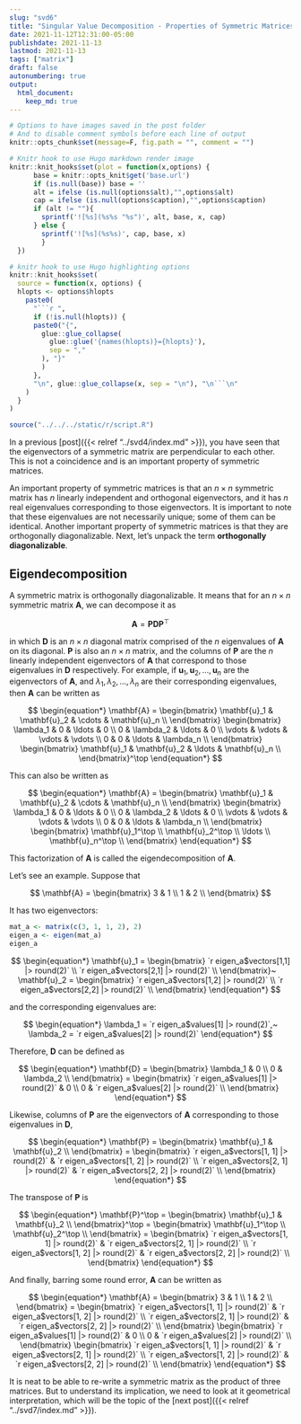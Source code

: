 ```yaml
---
slug: "svd6"
title: "Singular Value Decomposition - Properties of Symmetric Matrices"
date: 2021-11-12T12:31:00-05:00 
publishdate: 2021-11-13
lastmod: 2021-11-13
tags: ["matrix"]
draft: false
autonumbering: true
output:
  html_document:
    keep_md: true
---
```


```r
# Options to have images saved in the post folder
# And to disable comment symbols before each line of output
knitr::opts_chunk$set(message=F, fig.path = "", comment = "")

# Knitr hook to use Hugo markdown render image
knitr::knit_hooks$set(plot = function(x,options) {
      base = knitr::opts_knit$get('base.url')
      if (is.null(base)) base = ''
      alt = ifelse (is.null(options$alt),"",options$alt)
      cap = ifelse (is.null(options$caption),"",options$caption)
      if (alt != ""){
        sprintf('![%s](%s%s "%s")', alt, base, x, cap)
      } else {
        sprintf('![%s](%s%s)', cap, base, x)  
        }
  })

# knitr hook to use Hugo highlighting options
knitr::knit_hooks$set(
  source = function(x, options) {
  hlopts <- options$hlopts
    paste0(
      "```r ",
      if (!is.null(hlopts)) {
      paste0("{",
        glue::glue_collapse(
          glue::glue('{names(hlopts)}={hlopts}'),
          sep = ","
        ), "}"
        )
      },
      "\n", glue::glue_collapse(x, sep = "\n"), "\n```\n"
    )
  }
)
```

```r
source("../../../static/r/script.R")
```


In a previous [post]({{< relref "../svd4/index.md" >}}),
you have seen that the eigenvectors of a symmetric matrix
are perpendicular to each other.
This is not a coincidence and is an important property of symmetric matrices.

An important property of symmetric matrices is that
an $n \times n$ symmetric matrix has $n$ linearly independent
and orthogonal eigenvectors,
and it has $n$ real eigenvalues corresponding to those eigenvectors.
It is important to note that these eigenvalues are not necessarily unique;
some of them can be identical.
Another important property of symmetric matrices is that
they are orthogonally diagonalizable.
Next, let's unpack the term **orthogonally diagonalizable**.

## Eigendecomposition

A symmetric matrix is orthogonally diagonalizable.
It means that for an $n \times n$ symmetric matrix $\mathbf{A}$,
we can decompose it as

$$
\mathbf{A} = \mathbf{P}\mathbf{D}\mathbf{P}^\top
$$ 

in which $\mathbf{D}$ is an $n \times n$ diagonal matrix comprised of 
the $n$ eigenvalues of $\mathbf{A}$ on its diagonal.
$\mathbf{P}$ is also an $n \times n$ matrix, 
and the columns of $\mathbf{P}$ are the $n$ linearly independent eigenvectors of $\mathbf{A}$ 
that correspond to those eigenvalues in $\mathbf{D}$ respectively. 
For example, if $\mathbf{u}_1, \mathbf{u}_2, \ldots, \mathbf{u}_n$ 
are the eigenvectors of $\mathbf{A}$, and $\lambda_1, \lambda_2, \ldots, \lambda_n$ 
are their corresponding eigenvalues, 
then $\mathbf{A}$ can be written as

$$
\begin{equation*}
  \mathbf{A} = 
  \begin{bmatrix}
    \mathbf{u}_1 & \mathbf{u}_2 & \cdots & \mathbf{u}_n \\
  \end{bmatrix}
  \begin{bmatrix}
    \lambda_1 & 0 & \ldots & 0 \\
    0 & \lambda_2 & \ldots & 0 \\
    \vdots & \vdots & \vdots & \vdots \\
    0 & 0 & \ldots & \lambda_n \\
  \end{bmatrix}
  \begin{bmatrix}
    \mathbf{u}_1 & \mathbf{u}_2 & \ldots & \mathbf{u}_n \\
  \end{bmatrix}^\top
\end{equation*}
$$ 

This can also be written as

$$
\begin{equation*}
  \mathbf{A} = 
  \begin{bmatrix}
    \mathbf{u}_1 & \mathbf{u}_2 & \cdots & \mathbf{u}_n \\
  \end{bmatrix}
  \begin{bmatrix}
    \lambda_1 & 0 & \ldots & 0 \\
    0 & \lambda_2 & \ldots & 0 \\
    \vdots & \vdots & \vdots & \vdots \\
    0 & 0 & \ldots & \lambda_n \\
  \end{bmatrix}
  \begin{bmatrix}
    \mathbf{u}_1^\top \\
    \mathbf{u}_2^\top \\
    \ldots \\
    \mathbf{u}_n^\top \\
  \end{bmatrix}
\end{equation*}
$$ 


This factorization of $\mathbf{A}$ is called the eigendecomposition of $\mathbf{A}$. 

Let's see an example. Suppose that 

$$
\mathbf{A} = 
\begin{bmatrix}
  3 & 1 \\
  1 & 2 \\
\end{bmatrix}
$$ 

It has two eigenvectors: 

```r
mat_a <- matrix(c(3, 1, 1, 2), 2)
eigen_a <- eigen(mat_a)
eigen_a
```

$$
\begin{equation*}
\mathbf{u}_1 = 
\begin{bmatrix}
  `r eigen_a$vectors[1,1] |> round(2)` \\
  `r eigen_a$vectors[2,1] |> round(2)` \\
\end{bmatrix}~
\mathbf{u}_2 = 
\begin{bmatrix}
  `r eigen_a$vectors[1,2] |> round(2)` \\
  `r eigen_a$vectors[2,2] |> round(2)` \\
\end{bmatrix}
\end{equation*}
$$ 

and the corresponding eigenvalues are:

$$
\begin{equation*}
\lambda_1 = `r eigen_a$values[1] |> round(2)`,~
\lambda_2 = `r eigen_a$values[2] |> round(2)`
\end{equation*}
$$ 

Therefore, $\mathbf{D}$ can be defined as

$$
\begin{equation*}
  \mathbf{D} = 
\begin{bmatrix}
  \lambda_1 & 0 \\
  0 & \lambda_2 \\
\end{bmatrix} = 
\begin{bmatrix}
  `r eigen_a$values[1] |> round(2)` & 0 \\
  0 & `r eigen_a$values[2] |> round(2)` \\
\end{bmatrix}
\end{equation*}
$$ 

Likewise, columns of $\mathbf{P}$ are the eigenvectors of $\mathbf{A}$
corresponding to those eigenvalues in $\mathbf{D}$,

$$
\begin{equation*}
  \mathbf{P} = 
\begin{bmatrix}
  \mathbf{u}_1 & \mathbf{u}_2  \\
\end{bmatrix} = 
\begin{bmatrix}
  `r eigen_a$vectors[1, 1] |> round(2)` & `r eigen_a$vectors[1, 2] |> round(2)` \\
  `r eigen_a$vectors[2, 1] |> round(2)` & `r eigen_a$vectors[2, 2] |> round(2)` \\
\end{bmatrix}
\end{equation*}
$$ 

The transpose of $\mathbf{P}$ is

$$
\begin{equation*}
  \mathbf{P}^\top =
\begin{bmatrix}
  \mathbf{u}_1 & \mathbf{u}_2 \\
\end{bmatrix}^\top = 
\begin{bmatrix}
  \mathbf{u}_1^\top \\
  \mathbf{u}_2^\top \\
\end{bmatrix} =
\begin{bmatrix}
  `r eigen_a$vectors[1, 1] |> round(2)` & `r eigen_a$vectors[2, 1] |> round(2)` \\
  `r eigen_a$vectors[1, 2] |> round(2)` & `r eigen_a$vectors[2, 2] |> round(2)` \\
\end{bmatrix}
\end{equation*}
$$ 

And finally, barring some round error, $\mathbf{A}$ can be written as

$$
\begin{equation*}
  \mathbf{A} = 
\begin{bmatrix}
  3 & 1 \\
  1 & 2 \\
\end{bmatrix} =
\begin{bmatrix}
  `r eigen_a$vectors[1, 1] |> round(2)` & `r eigen_a$vectors[1, 2] |> round(2)` \\
  `r eigen_a$vectors[2, 1] |> round(2)` & `r eigen_a$vectors[2, 2] |> round(2)` \\
\end{bmatrix}
\begin{bmatrix}
  `r eigen_a$values[1] |> round(2)` & 0 \\
  0 & `r eigen_a$values[2] |> round(2)` \\
\end{bmatrix}
\begin{bmatrix}
  `r eigen_a$vectors[1, 1] |> round(2)` & `r eigen_a$vectors[2, 1] |> round(2)` \\
  `r eigen_a$vectors[1, 2] |> round(2)` & `r eigen_a$vectors[2, 2] |> round(2)` \\
\end{bmatrix}
\end{equation*}
$$ 

It is neat to be able to re-write a symmetric matrix
as the product of three matrices.
But to understand its implication,
we need to look at it geometrical interpretation,
which will be the topic of the [next post]({{< relref "../svd7/index.md" >}}).

